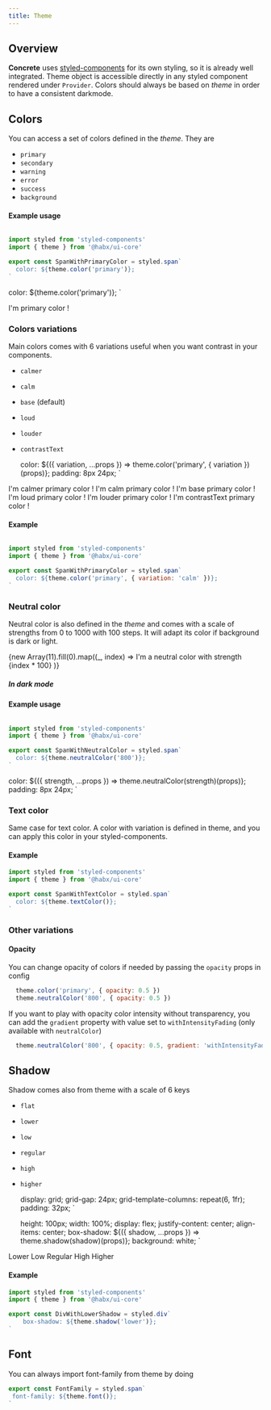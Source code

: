 ```yaml
---
title: Theme
---
```



## Overview

**Concrete** uses [styled-components](https://styled-components.com/) for its own styling, so it is already well integrated.
Theme object is accessible directly in any styled component rendered under `Provider`.
Colors should always be based on *theme* in order to have a consistent darkmode.

## Colors

You can access a set of colors defined in the _theme_. They are
* `primary`
* `secondary`
* `warning`
* `error`
* `success`
* `background`

#### Example usage

```jsx

import styled from 'styled-components'
import { theme } from '@habx/ui-core'

export const SpanWithPrimaryColor = styled.span`
  color: ${theme.color('primary')};
`

```

  color: ${theme.color('primary')};
`

<SpanWithPrimaryColor>I'm primary color !</SpanWithPrimaryColor>

### Colors variations

Main colors comes with 6 variations useful when you want contrast in your components.

* `calmer`
* `calm`
* `base` (default)
* `loud`
* `louder`
* `contrastText`

  color: ${({ variation, ...props }) => theme.color('primary', { variation })(props)};
  padding: 8px 24px;
`

<Background backgroundColor={palette.neutralWhiteWithIntensityFading[900]}>
  <DivWithPrimaryCalmColor variation='calmer'>I'm calmer primary color !</DivWithPrimaryCalmColor>
  <DivWithPrimaryCalmColor variation='calm'>I'm calm primary color !</DivWithPrimaryCalmColor>
  <DivWithPrimaryCalmColor variation='base'>I'm base primary color !</DivWithPrimaryCalmColor>
  <DivWithPrimaryCalmColor variation='loud'>I'm loud primary color !</DivWithPrimaryCalmColor>
  <DivWithPrimaryCalmColor variation='louder'>I'm louder primary color !</DivWithPrimaryCalmColor>
  <DivWithPrimaryCalmColor variation='contrastText'>I'm contrastText primary color !</DivWithPrimaryCalmColor>
</Background>

#### Example

```jsx

import styled from 'styled-components'
import { theme } from '@habx/ui-core'

export const SpanWithPrimaryColor = styled.span`
  color: ${theme.color('primary', { variation: 'calm' })};
`

```


### Neutral color

Neutral color is also defined in the _theme_ and comes with a scale of strengths from 0 to 1000 with 100 steps.
It will adapt its color if background is dark or light.


  <div>
    {new Array(11).fill(0).map((_, index) =>
      <DivWithNeutralColor strength={`${index * 100}`}>I'm a neutral color with
        strength {index * 100}</DivWithNeutralColor>
    )}
  </div>

<Background backgroundColor={palette.neutralWhiteWithIntensityFading[900]}>
  <NeutralColorExample />
</Background>

##### In dark mode

<Background backgroundColor={palette.neutralWhiteWithIntensityFading[100]}>
  <NeutralColorExample/>
</Background>


#### Example usage
```jsx

import styled from 'styled-components'
import { theme } from '@habx/ui-core'

export const SpanWithNeutralColor = styled.span`
  color: ${theme.neutralColor('800')};
`

```

  color: ${({ strength, ...props }) => theme.neutralColor(strength)(props)};
  padding: 8px 24px;
`

### Text color

Same case for text color. A color with variation is defined in theme, and you can apply this color in your styled-components.

#### Example

```jsx
import styled from 'styled-components'
import { theme } from '@habx/ui-core'

export const SpanWithTextColor = styled.span`
  color: ${theme.textColor()};
`
```

### Other variations

#### Opacity

You can change opacity of colors if needed by passing the `opacity` props in config

```js
  theme.color('primary', { opacity: 0.5 })
  theme.neutralColor('800', { opacity: 0.5 })
```

If you want to play with opacity color intensity without transparency, you can add the `gradient` property with value set
to `withIntensityFading` (only available with `neutralColor`)

```js
  theme.neutralColor('800', { opacity: 0.5, gradient: 'withIntensityFading' })
```

## Shadow

Shadow comes also from theme with a scale of 6 keys
* `flat`
* `lower`
* `low`
* `regular`
* `high`
* `higher`

  display: grid;
  grid-gap: 24px;
  grid-template-columns: repeat(6, 1fr);
  padding: 32px;
`

  height: 100px;
  width: 100%;
  display: flex;
  justify-content: center;
  align-items: center;
  box-shadow: ${({ shadow, ...props }) => theme.shadow(shadow)(props)};
  background: white;
`

<Background backgroundColor={palette.neutralWhiteWithIntensityFading[900]}>
  <ShadowBoxContainer>
    <ShadowBox shadow='lower'><Text>Lower</Text></ShadowBox>
    <ShadowBox shadow='low'><Text>Low</Text></ShadowBox>
    <ShadowBox shadow='regular'><Text>Regular</Text></ShadowBox>
    <ShadowBox shadow='high'><Text>High</Text></ShadowBox>
    <ShadowBox shadow='higher'><Text>Higher</Text></ShadowBox>
  </ShadowBoxContainer>
</Background>


#### Example

```jsx
import styled from 'styled-components'
import { theme } from '@habx/ui-core'

export const DivWithLowerShadow = styled.div`
    box-shadow: ${theme.shadow('lower')};
`
```


## Font

You can always import font-family from theme by doing

```jsx
export const FontFamily = styled.span`
 font-family: ${theme.font()};
`
```

